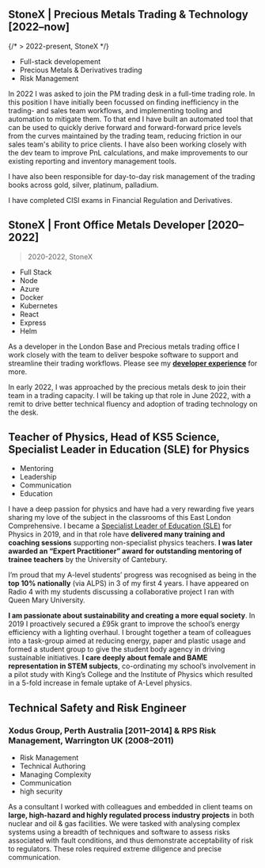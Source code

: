 ## StoneX | Precious Metals Trading & Technology [2022<span>&#8211;</span>now]

{/* > 2022-present, StoneX */}

-   Full-stack developement
-   Precious Metals & Derivatives trading
-   Risk Management

In 2022 I was asked to join the PM trading desk in a full-time trading role. In this position I have initially been focussed on finding inefficiency in the trading- and sales team workflows, and implementing tooling and automation to mitigate them. To that end I have built an automated tool that can be used to quickly derive forward and forward-forward price levels from the curves maintained by the trading team, reducing friction in our sales team's ability to price clients. I have also been working closely with the dev team to improve PnL calculations, and make improvements to our existing reporting and inventory management tools.

I have also been responsible for day-to-day risk management of the trading books across gold, silver, platinum, palladium.

I have completed CISI exams in Financial Regulation and Derivatives.

## StoneX | Front Office Metals Developer [2020<span>&#8211;</span>2022]

> 2020-2022, StoneX

-   Full Stack
-   Node
-   Azure
-   Docker
-   Kubernetes
-   React
-   Express
-   Helm

As a developer in the London Base and Precious metals trading office I work closely with the team to deliver bespoke software to support and streamline their trading workflows. Please see my **<a href="/developer-experience">developer experience</a>** for more.

In early 2022, I was approached by the precious metals desk to join their team in a trading capacity. I will be taking up that role in June 2022, with a remit to drive better technical fluency and adoption of trading technology on the desk.

## Teacher of Physics, Head of KS5 Science, Specialist Leader in Education (SLE) for Physics

-   Mentoring
-   Leadership
-   Communication
-   Education

I have a deep passion for physics and have had a very rewarding five years sharing my love of the subject in the classrooms of this East London Comprehensive. I became a <a target="_blank" href="https://www.gov.uk/guidance/get-school-to-school-support-from-system-leaders#specialist-leaders-of-education-sles">Specialist Leader of Education (SLE)</a> for Physics in 2019, and in that role have **delivered many training and coaching sessions** supporting non-specialist physics teachers. **I was later awarded an “Expert Practitioner” award for outstanding mentoring of trainee teachers** by the University of Cantebury.

I’m proud that my A-level students’ progress was recognised as being in the **top 10% nationally** (via ALPS) in 3 of my first 4 years. I have appeared on Radio 4 with my students discussing a collaborative project I ran with Queen Mary University.

**I am passionate about sustainability and creating a more equal society**. In 2019 I proactively secured a £95k grant to improve the school’s energy efficiency with a lighting overhaul. I brought together a team of colleagues into a task-group aimed at reducing energy, paper and plastic usage and formed a student group to give the student body agency in driving sustainable initiatives. **I care deeply about female and BAME representation in STEM subjects**, co-ordinating my school’s involvement in a pilot study with King’s College and the Institute of Physics which resulted in a 5-fold increase in female uptake of A-Level physics.

## Technical Safety and Risk Engineer

### Xodus Group, Perth Australia [2011–2014] & RPS Risk Management, Warrington UK (2008–2011)

-   Risk Management
-   Technical Authoring
-   Managing Complexity
-   Communication
-   high security

As a consultant I worked with colleagues and embedded in client teams on **large, high-hazard and highly regulated process industry projects** in both nuclear and oil & gas facilities. We were tasked with analysing complex systems using a breadth of techniques and software to assess risks associated with fault conditions, and thus demonstrate acceptability of risk to regulators. These roles required extreme diligence and precise communication.
